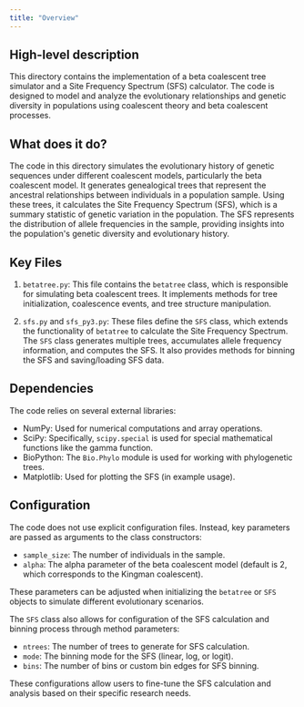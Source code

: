 ```yaml
---
title: "Overview"
---
```


## High-level description
This directory contains the implementation of a beta coalescent tree simulator and a Site Frequency Spectrum (SFS) calculator. The code is designed to model and analyze the evolutionary relationships and genetic diversity in populations using coalescent theory and beta coalescent processes.

## What does it do?
The code in this directory simulates the evolutionary history of genetic sequences under different coalescent models, particularly the beta coalescent model. It generates genealogical trees that represent the ancestral relationships between individuals in a population sample. Using these trees, it calculates the Site Frequency Spectrum (SFS), which is a summary statistic of genetic variation in the population. The SFS represents the distribution of allele frequencies in the sample, providing insights into the population's genetic diversity and evolutionary history.

## Key Files
1. `betatree.py`: This file contains the `betatree` class, which is responsible for simulating beta coalescent trees. It implements methods for tree initialization, coalescence events, and tree structure manipulation.

2. `sfs.py` and `sfs_py3.py`: These files define the `SFS` class, which extends the functionality of `betatree` to calculate the Site Frequency Spectrum. The `SFS` class generates multiple trees, accumulates allele frequency information, and computes the SFS. It also provides methods for binning the SFS and saving/loading SFS data.

## Dependencies
The code relies on several external libraries:
- NumPy: Used for numerical computations and array operations.
- SciPy: Specifically, `scipy.special` is used for special mathematical functions like the gamma function.
- BioPython: The `Bio.Phylo` module is used for working with phylogenetic trees.
- Matplotlib: Used for plotting the SFS (in example usage).

## Configuration
The code does not use explicit configuration files. Instead, key parameters are passed as arguments to the class constructors:
- `sample_size`: The number of individuals in the sample.
- `alpha`: The alpha parameter of the beta coalescent model (default is 2, which corresponds to the Kingman coalescent).

These parameters can be adjusted when initializing the `betatree` or `SFS` objects to simulate different evolutionary scenarios.

The `SFS` class also allows for configuration of the SFS calculation and binning process through method parameters:
- `ntrees`: The number of trees to generate for SFS calculation.
- `mode`: The binning mode for the SFS (linear, log, or logit).
- `bins`: The number of bins or custom bin edges for SFS binning.

These configurations allow users to fine-tune the SFS calculation and analysis based on their specific research needs.